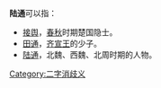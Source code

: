 '''陆通'''可以指：

*[[接舆|接舆]]，[[春秋|春秋]]时期楚国隐士。
*[[田通|田通]]，[[齐宣王|齐宣王]]的少子。
*[[陆通_(北朝)|陆通]]，北魏、西魏、北周时期的人物。

[[Category:二字消歧义|Category:二字消歧义]]
{{disambig}}